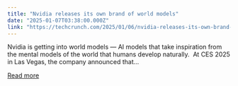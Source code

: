 ```yaml
---
title: "Nvidia releases its own brand of world models"
date: "2025-01-07T03:38:00.000Z"
link: "https://techcrunch.com/2025/01/06/nvidia-releases-its-own-brand-of-world-models/"
---
```


Nvidia is getting into world models — AI models that&#160;take inspiration from the mental models of the world that humans develop naturally.&#160; At CES 2025 in Las Vegas, the company announced that...

[Read more](https://techcrunch.com/2025/01/06/nvidia-releases-its-own-brand-of-world-models/)
